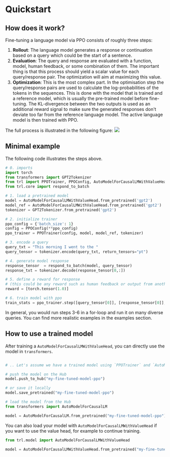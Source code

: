 # Quickstart

## How does it work?

Fine-tuning a language model via PPO consists of roughly three steps:

1. **Rollout**: The language model generates a response or continuation based on a query which could be the start of a sentence.
2. **Evaluation**: The query and response are evaluated with a function, model, human feedback, or some combination of them. The important thing is that this process should yield a scalar value for each query/response pair. The optimization will aim at maximizing this value.
3. **Optimization**: This is the most complex part. In the optimisation step the query/response pairs are used to calculate the log-probabilities of the tokens in the sequences. This is done with the model that is trained and a reference model, which is usually the pre-trained model before fine-tuning. The KL-divergence between the two outputs is used as an additional reward signal to make sure the generated responses don't deviate too far from the reference language model. The active language model is then trained with PPO.

The full process is illustrated in the following figure:
<img src="https://huggingface.co/datasets/trl-internal-testing/example-images/resolve/main/images/trl_overview.png"/>

## Minimal example

The following code illustrates the steps above. 

```python
# 0. imports
import torch
from transformers import GPT2Tokenizer
from trl import PPOTrainer, PPOConfig, AutoModelForCausalLMWithValueHead
from trl.core import respond_to_batch

# 1. load a pretrained model
model = AutoModelForCausalLMWithValueHead.from_pretrained('gpt2')
model_ref = AutoModelForCausalLMWithValueHead.from_pretrained('gpt2')
tokenizer = GPT2Tokenizer.from_pretrained('gpt2')

# 2. initialize trainer
ppo_config = {'batch_size': 1}
config = PPOConfig(**ppo_config)
ppo_trainer = PPOTrainer(config, model, model_ref, tokenizer)

# 3. encode a query
query_txt = "This morning I went to the "
query_tensor = tokenizer.encode(query_txt, return_tensors="pt")

# 4. generate model response
response_tensor  = respond_to_batch(model, query_tensor)
response_txt = tokenizer.decode(response_tensor[0,:])

# 5. define a reward for response
# (this could be any reward such as human feedback or output from another model)
reward = [torch.tensor(1.0)]

# 6. train model with ppo
train_stats = ppo_trainer.step([query_tensor[0]], [response_tensor[0]], reward)
```

In general, you would run steps 3-6 in a for-loop and run it on many diverse queries. You can find more realistic examples in the examples section. 

## How to use a trained model

After training a `AutoModelForCausalLMWithValueHead`, you can directly use the model in `transformers`.
```python

# .. Let's assume we have a trained model using `PPOTrainer` and `AutoModelForCausalLMWithValueHead`

# push the model on the Hub
model.push_to_hub("my-fine-tuned-model-ppo")

# or save it locally
model.save_pretrained("my-fine-tuned-model-ppo")

# load the model from the Hub
from transformers import AutoModelForCausalLM

model = AutoModelForCausalLM.from_pretrained("my-fine-tuned-model-ppo")
```

You can also load your model with `AutoModelForCausalLMWithValueHead` if you want to use the value head, for example to continue training.

```python
from trl.model import AutoModelForCausalLMWithValueHead

model = AutoModelForCausalLMWithValueHead.from_pretrained("my-fine-tuned-model-ppo")
```
